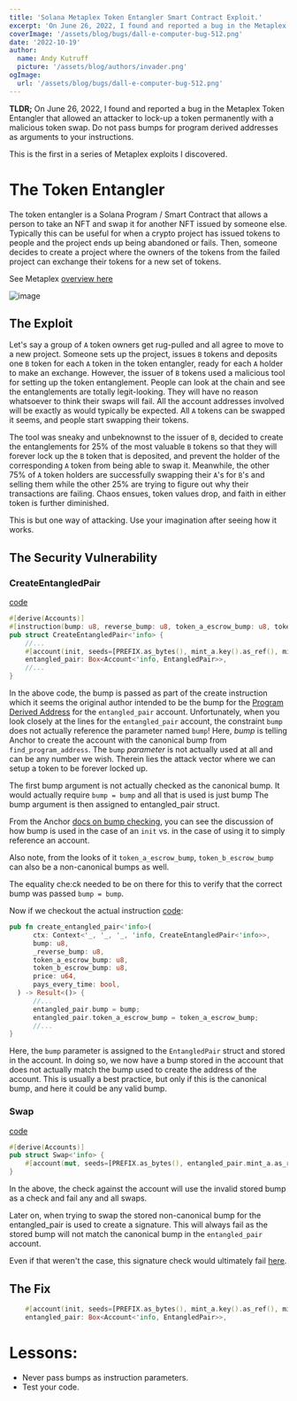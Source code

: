 ```yaml
---
title: 'Solana Metaplex Token Entangler Smart Contract Exploit.'
excerpt: 'On June 26, 2022, I found and reported a bug in the Metaplex Token Entangler that allowed an attacker to lock-up a token permanently with a malicious token swap.'
coverImage: '/assets/blog/bugs/dall-e-computer-bug-512.png'
date: '2022-10-19'
author:
  name: Andy Kutruff
  picture: '/assets/blog/authors/invader.png'
ogImage:
  url: '/assets/blog/bugs/dall-e-computer-bug-512.png'
---
```


**TLDR;**  On June 26, 2022, I found and reported a bug in the Metaplex Token Entangler that allowed an attacker to lock-up a token permanently with a malicious token swap.  Do not pass bumps for program derived addresses as arguments to your instructions.  

This is the first in a series of Metaplex exploits I discovered.

# The Token Entangler

The token entangler is a Solana Program / Smart Contract that allows a person to take an NFT and swap it for another NFT issued by someone else.  Typically this can be useful for when a crypto project has issued tokens to people and the project ends up being abandoned or fails. Then, someone decides to create a project where the owners of the tokens from the failed project can exchange their tokens for a new set of tokens.

See Metaplex [overview here](https://docs.metaplex.com/programs/token-entangler/overview)

![image](/assets/blog/token-entangler-exploit/token-entangler-overview.png)

## The Exploit

Let's say a group of `A` token owners get rug-pulled and all agree to move to a new project.  Someone sets up the project, issues `B` tokens and deposits one `B` token for each `A` token in the token entangler, ready for each `A` holder to make an exchange.  However, the issuer of `B` tokens used a malicious tool for setting up the token entanglement.  People can look at the chain and see the entanglements are totally legit-looking.  They will have no reason whatsoever to think their swaps will fail.  All the account addresses involved will be exactly as would typically be expected.  All `A` tokens can be swapped it seems, and people start swapping their tokens.  

The tool was sneaky and unbeknownst to the issuer of `B`, decided to create the entanglements for 25% of the most valuable `B` tokens so that they will forever lock up the `B` token that is deposited, and prevent the holder of the corresponding `A` token from being able to swap it.  Meanwhile, the other 75% of `A` token holders are successfully swapping their `A`'s for `B`'s and selling them while the other 25% are trying to figure out why their transactions are failing.  Chaos ensues, token values drop, and faith in either token is further diminished.  

This is but one way of attacking.  Use your imagination after seeing how it works.

## The Security Vulnerability

### CreateEntangledPair

[code](https://github.com/metaplex-foundation/metaplex-program-library/blob/20fb8a2c8bc7d2fe0a362084b93a4da12283d1cb/token-entangler/program/src/lib.rs#L310)

```rust
#[derive(Accounts)]
#[instruction(bump: u8, reverse_bump: u8, token_a_escrow_bump: u8, token_b_escrow_bump: u8)]
pub struct CreateEntangledPair<'info> {
    //...
    #[account(init, seeds=[PREFIX.as_bytes(), mint_a.key().as_ref(), mint_b.key().as_ref()], bump, space=ENTANGLED_PAIR_SIZE, payer=payer)]
    entangled_pair: Box<Account<'info, EntangledPair>>,    
    //...
}
```

In the above code, the bump is passed as part of the create instruction which it seems the original author intended to be the bump for the [Program Derived Address](https://solanacookbook.com/core-concepts/pdas.html) for the `entangled_pair` account.  Unfortunately, when you look closely at the lines for the `entangled_pair` account, the constraint `bump` does not actually reference the parameter named `bump`!  Here, *bump* is telling Anchor to create the account with the canonical bump from `find_program_address`.  The `bump` *parameter* is not actually used at all and can be any number we wish.  Therein lies the attack vector where we can setup a token to be forever locked up.  

The first bump argument is not actually checked as the canonical bump.  It would actually require `bump = bump` and all that is used is just bump
The bump argument is then assigned to entangled_pair struct.

From the Anchor [docs on bump checking](https://docs.rs/anchor-lang/0.24.1/anchor_lang/derive.Accounts.html), you can see the discussion of how bump is used in the case of an `init` vs. in the case of using it to simply reference an account.

Also note, from the looks of it `token_a_escrow_bump`, `token_b_escrow_bump` can also be a non-canonical bumps as well.  


The equality che:ck needed to be on there for this to verify that the correct bump was passed `bump = bump`.

Now if we checkout the actual instruction [code](https://github.com/metaplex-foundation/metaplex-program-library/blob/20fb8a2c8bc7d2fe0a362084b93a4da12283d1cb/token-entangler/program/src/lib.rs#L58):

```rust
pub fn create_entangled_pair<'info>(
      ctx: Context<'_, '_, '_, 'info, CreateEntangledPair<'info>>,
      bump: u8,
      _reverse_bump: u8,
      token_a_escrow_bump: u8,
      token_b_escrow_bump: u8,
      price: u64,
      pays_every_time: bool,
  ) -> Result<()> {
      //...
      entangled_pair.bump = bump;
      entangled_pair.token_a_escrow_bump = token_a_escrow_bump;
      //...
}        
```

Here, the `bump` parameter is assigned to the `EntangledPair` struct and stored in the account.  In doing so, we now have a bump stored in the account that does not actually match the bump used to create the address of the account.  This is usually a best practice, but only if this is the canonical bump, and here it could be any valid bump.

### Swap
[code](https://github.com/metaplex-foundation/metaplex-program-library/blob/20fb8a2c8bc7d2fe0a362084b93a4da12283d1cb/token-entangler/program/src/lib.rs#L380)

```rust
#[derive(Accounts)]
pub struct Swap<'info> {
    #[account(mut, seeds=[PREFIX.as_bytes(), entangled_pair.mint_a.as_ref(), entangled_pair.mint_b.as_ref()], bump=entangled_pair.bump, has_one=treasury_mint)]
}
```

In the above, the check against the account will use the invalid stored bump as a check and fail any and all swaps.

Later on, when trying to swap the stored non-canonical bump for the entangled_pair is used to create a signature. This will always fail as the stored bump will not match the canonical bump in the `entangled_pair` account.

Even if that weren't the case, this signature check would ultimately fail [here](https://github.com/metaplex-foundation/metaplex-program-library/blob/20fb8a2c8bc7d2fe0a362084b93a4da12283d1cb/token-entangler/program/src/lib.rs#L226).

## The Fix

```rust
    #[account(init, seeds=[PREFIX.as_bytes(), mint_a.key().as_ref(), mint_b.key().as_ref()], bump = bump, space=ENTANGLED_PAIR_SIZE, payer=payer)]
    entangled_pair: Box<Account<'info, EntangledPair>>,    
```

# Lessons: 

* Never pass bumps as instruction parameters.
* Test your code.
